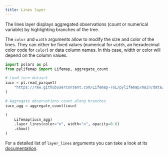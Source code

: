 ```yaml
---
title: Lines layer
---
```


The lines layer displays aggregated observations (count or numerical variable) by highlighting branches of the tree.

The `color` and `width` arguments allow to modify the size and color of the lines. They can either be fixed values (numerical for `width`, an hexadecimal color code for `color`) or data column names. In this case, width or color will depend on the column values.


```python
import polars as pl
from pylifemap import Lifemap, aggregate_count

# Load iucn dataset
iucn = pl.read_parquet(
    "https://raw.githubusercontent.com/Lifemap-ToL/pylifemap/main/data/iucn.parquet"
)

# Aggregate observations count along branches
iucn_agg = aggregate_count(iucn)

(
    Lifemap(iucn_agg)
    .layer_lines(color="n", width="n", opacity=0.6)
    .show()
)
```

For a detailed list of `layer_lines` arguments you can take a look at its [documentation](`~pylifemap.Lifemap.layer_lines`).
